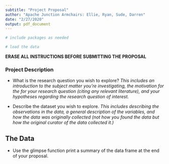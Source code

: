 ```yaml
---
subtitle: "Project Proposal"
author: "Apache Junction Armchairs: Ellie, Ryan, Sude, Darren"
date: "2/27/2020"
output: pdf_document
---
```


```r
# include packages as needed
```

```r
# load the data
```

**ERASE ALL INSTRUCTIONS BEFORE SUBMITTING THE PROPOSAL**

### Project Description


- What is the research question you wish to explore? 
*This includes an introduction to the subject matter you’re investigating, the motivation for the for your research question (citing any relevant literature), and your hypotheses regarding the research question of interest.*


- Describe the dataset you wish to explore. 
*This includes describing the observations in the data, a general description of the variables, and how the data was originally collected (not how you found the data but how the original curator of the data collected it.)*

## The Data

- Use the glimpse function print a summary of the data frame at the end of your proposal.